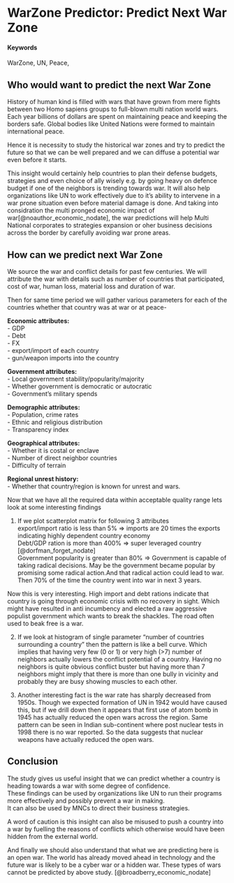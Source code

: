 # WarZone Predictor: Predict Next War Zone {#WarZone-Predictor}

#### Keywords {-}

WarZone, UN, Peace, 

## Who would want to predict the next War Zone

History of human kind is filled with wars that have grown from mere fights between two Homo sapiens groups to full-blown multi nation world wars. Each year billions of dollars are spent on maintaining peace and keeping the borders safe. Global bodies like United Nations were formed to maintain international peace. 

Hence it is necessity to study the historical war zones and try to predict the future so that we can be well prepared and we can diffuse a potential war even before it starts.

This insight would certainly help countries to plan their defense budgets, strategies and even choice of ally wisely e.g. by going heavy on defence budget if one of the neighbors is trending towards war. 
It will also help organizations like UN to work effectively due to it's ability to intervene in a war prone situation even before material damage is done. 
And taking into considration the multi pronged economic impact of war[@noauthor_economic_nodate], the war predictions will help Multi National corporates to strategies expansion or oher business decisions across the border by carefully avoiding war prone areas.

## How can we predict next War Zone

We source the war and conflict details for past few centuries. We will attribute the war with details such as number of countries that participated, cost of war, human loss, material loss and duration of war.

Then for same time period we will gather various parameters for each of the countries whether that country was at war or at peace-   

**Economic attributes:**  
- GDP   
- Debt  
- FX  
- export/import of each country  
- gun/weapon imports into the country    

**Government attributes:**   
- Local government stability/popularity/majority  
- Whether government is democratic or autocratic  
- Government's military spends   

**Demographic attributes:**      
- Population, crime rates  
- Ethnic and religious distribution  
- Transparency index   

**Geographical attributes:**    
- Whether it is costal or enclave  
- Number of direct neighbor countries  
- Difficulty of terrain   

**Regional unrest history:**   
- Whether that country/region is known for unrest and wars.  

Now that we have all the required data within acceptable quality range lets look at some interesting findings  

1. If we plot scatterplot matrix for following 3 attributes  
export/import ratio is less than 5% => imports are 20 times the exports indicating highly dependent country economy  
Debt/GDP ration is more than 400% => super leveraged country [@dorfman_forget_nodate]  
Government popularity is greater than 80% => Government is capable of taking radical decisions. May be the government became popular by promising some radical action.And that radical action could lead to war.  
Then 70% of the time the country went into war in next 3 years.  

Now this is very interesting. High import and debt rations indicate that country is going through economic crisis with no recovery in sight. Which might have resulted in anti incumbency and elected a raw aggressive populist government which wants to break the shackles. The road often used to beak free is a war.

2. If we look at histogram of single parameter "number of countries surrounding a country" then the pattern is like a bell curve. Which implies that having very few (0 or 1) or very high (>7) number of neighbors actually lowers the conflict potential of a country. Having no neighbors is quite obvious conflict buster but having more than 7 neighbors might imply that there is more than one bully in vicinity and probably they are busy showing muscles to each other.

3. Another interesting fact is the war rate has sharply decreased from 1950s. Though we expected formation of UN in 1942 would have caused this, but if we drill down then it appears that first use of atom bomb in 1945 has actually reduced the open wars across the region. Same pattern can be seen in Indian sub-continent where post nuclear tests in 1998 there is no war reported. So the data suggests that nuclear weapons have actually reduced the open wars.


## Conclusion

The study gives us useful insight that we can predict whether a country is heading towards a war with some degree of confidence.  
These findings can be used by organizations like UN to run their programs more effectively and possibly prevent a war in making.  
It can also be used by MNCs to direct their business strategies. 

A word of caution is this insight can also be misused to push a country into a war by fuelling the reasons of conflicts which otherwise would have been hidden from the external world.

And finally we should also understand that what we are predicting here is an open war. The world has already moved ahead in technology and the future war is likely to be a cyber war or a hidden war. These types of wars cannot be predicted by above study.
[@broadberry_economic_nodate]
